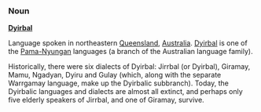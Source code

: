 ===Noun===
'''[[w:Dyirbal_language|Dyirbal]]'''

Language spoken in northeastern [[Queensland]], [[Australia]]. [[w:Dyirbal_language|Dyirbal]] is one of the [[Pama-Nyungan]] languages (a branch of the Australian language family).

Historically, there were six dialects of Dyirbal: Jirrbal (or Dyirbal), Giramay, Mamu, Ngadyan, Dyiru and Gulay (which, along with the separate Warrgamay language, make up the Dyirbalic subbranch). Today, the Dyirbalic languages and dialects are almost all extinct, and perhaps only five elderly speakers of Jirrbal, and one of Giramay, survive.